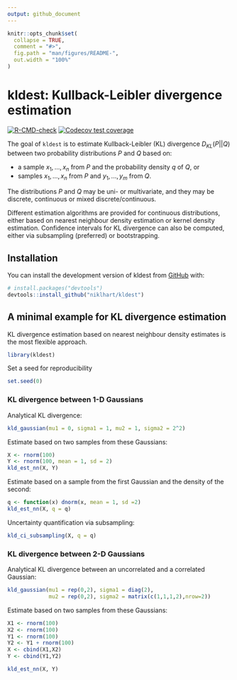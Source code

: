 ```yaml
---
output: github_document
---
```


<!-- README.md is generated from README.Rmd. Please edit that file -->

```r
knitr::opts_chunk$set(
  collapse = TRUE,
  comment = "#>",
  fig.path = "man/figures/README-", 
  out.width = "100%"
)
```

# kldest: Kullback-Leibler divergence estimation

<!-- badges: start -->
[![R-CMD-check](https://github.com/niklhart/kldest/actions/workflows/R-CMD-check.yaml/badge.svg)](https://github.com/niklhart/kldest/actions/workflows/R-CMD-check.yaml)
[![Codecov test coverage](https://codecov.io/gh/niklhart/kldest/branch/master/graph/badge.svg)](https://app.codecov.io/gh/niklhart/kldest?branch=master)
<!-- badges: end -->

The goal of `kldest` is to estimate Kullback-Leibler (KL) divergence $D_{KL}(P||Q)$
between two probability distributions $P$ and $Q$ based on:

* a sample $x_1,...,x_n$ from $P$ and the probability density $q$ of $Q$, or
* samples $x_1,...,x_n$ from $P$ and $y_1,...,y_m$ from $Q$.

The distributions $P$ and $Q$ may be uni- or multivariate, and they may be 
discrete, continuous or mixed discrete/continuous.

Different estimation algorithms are provided for continuous distributions, 
either based on nearest neighbour density estimation or kernel density 
estimation. Confidence intervals for KL divergence can also be computed, either 
via subsampling (preferred) or bootstrapping. 

## Installation

You can install the development version of kldest from [GitHub](https://github.com/) with:

```r
# install.packages("devtools")
devtools::install_github("niklhart/kldest")
```

## A minimal example for KL divergence estimation

KL divergence estimation based on nearest neighbour density estimates is the 
most flexible approach.

```r
library(kldest)
```

Set a seed for reproducibility

```r
set.seed(0)
```

### KL divergence between 1-D Gaussians

Analytical KL divergence:

```r
kld_gaussian(mu1 = 0, sigma1 = 1, mu2 = 1, sigma2 = 2^2)
```

Estimate based on two samples from these Gaussians:

```r
X <- rnorm(100)
Y <- rnorm(100, mean = 1, sd = 2)
kld_est_nn(X, Y)
```

Estimate based on a sample from the first Gaussian and the density of the second:

```r
q <- function(x) dnorm(x, mean = 1, sd =2)
kld_est_nn(X, q = q)
```

Uncertainty quantification via subsampling:

```r
kld_ci_subsampling(X, q = q)
```


### KL divergence between 2-D Gaussians

Analytical KL divergence between an uncorrelated and a correlated Gaussian:

```r
kld_gaussian(mu1 = rep(0,2), sigma1 = diag(2),
             mu2 = rep(0,2), sigma2 = matrix(c(1,1,1,2),nrow=2))
```

Estimate based on two samples from these Gaussians:

```r
X1 <- rnorm(100)
X2 <- rnorm(100)
Y1 <- rnorm(100)
Y2 <- Y1 + rnorm(100)
X <- cbind(X1,X2)
Y <- cbind(Y1,Y2)

kld_est_nn(X, Y)
```


